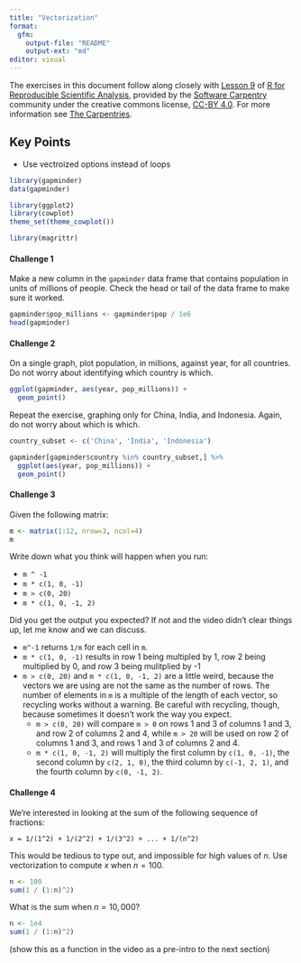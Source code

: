 ```yaml
---
title: "Vectorization"
format: 
  gfm:
    output-file: "README"
    output-ext: "md"
editor: visual
---
```


The exercises in this document follow along closely with [Lesson 9](https://swcarpentry.github.io/r-novice-gapminder/09-vectorization/index.html) of [R for Reproducible Scientific Analysis](https://swcarpentry.github.io/r-novice-gapminder/), provided by the [Software Carpentry](https://software-carpentry.org/) community under the creative commons license, [CC-BY 4.0](https://creativecommons.org/licenses/by/4.0/). For more information see [The Carpentries](https://carpentries.org/).

::: callout-tip
## Key Points

-   Use vectroized options instead of loops
:::

```r
library(gapminder)
data(gapminder)

library(ggplot2)
library(cowplot)
theme_set(theme_cowplot())

library(magrittr)
```

#### Challenge 1

Make a new column in the `gapminder` data frame that contains population in units of millions of people. Check the head or tail of the data frame to make sure it worked.

<!-- Challenge 1 answer begin -->

```r
gapminder$pop_millions <- gapminder$pop / 1e6
head(gapminder)
```

<!-- Challenge 1 answer end -->

#### Challenge 2

On a single graph, plot population, in millions, against year, for all countries. Do not worry about identifying which country is which.

<!-- Challenge 2a answer begin -->

```r
ggplot(gapminder, aes(year, pop_millions)) +
  geom_point()
```

<!-- Challenge 2a answer end -->

Repeat the exercise, graphing only for China, India, and Indonesia. Again, do not worry about which is which.

<!-- Challenge 2b answer begin -->

```r
country_subset <- c('China', 'India', 'Indonesia')

gapminder[gapminder$country %in% country_subset,] %>%
  ggplot(aes(year, pop_millions)) +
  geom_point()
```

<!-- Challenge 2b answer end -->

#### Challenge 3

Given the following matrix:

```r
m <- matrix(1:12, nrow=3, ncol=4)
m
```

Write down what you think will happen when you run:

-   `m ^ -1`
-   `m * c(1, 0, -1)`
-   `m > c(0, 20)`
-   `m * c(1, 0, -1, 2)`

Did you get the output you expected? If not and the video didn't clear things up, let me know and we can discuss.

<!-- Challenge 3 answer begin -->

-   `m^-1` returns `1/m` for each cell in `m`.
-   `m * c(1, 0, -1)` results in row 1 being multipled by 1, row 2 being multiplied by 0, and row 3 being mulitplied by -1
-   `m > c(0, 20)` and `m * c(1, 0, -1, 2)` are a little weird, because the vectors we are using are not the same as the number of rows. The number of elements in `m` is a multiple of the length of each vector, so recycling works without a warning. Be careful with recycling, though, because sometimes it doesn't work the way you expect.
    -   `m > c(0, 20)` will compare `m > 0` on rows 1 and 3 of columns 1 and 3, and row 2 of columns 2 and 4, while `m > 20` will be used on row 2 of columns 1 and 3, and rows 1 and 3 of columns 2 and 4.
    -   `m * c(1, 0, -1, 2)` will multiply the first column by `c(1, 0, -1)`, the second column by `c(2, 1, 0)`, the third column by `c(-1, 2, 1)`, and the fourth column by `c(0, -1, 2)`.

<!-- Challenge 3 answer end -->

#### Challenge 4

We're interested in looking at the sum of the following sequence of fractions:

    x = 1/(1^2) + 1/(2^2) + 1/(3^2) + ... + 1/(n^2)

This would be tedious to type out, and impossible for high values of $n$. Use vectorization to compute $x$ when $n=100$.

<!-- Challenge 4a answer begin -->

```r
n <- 100
sum(1 / (1:n)^2)
```

<!-- Challenge 4a answer end -->

What is the sum when $n=10,000$?

<!-- Challenge 4b answer begin -->

```r
n <- 1e4
sum(1 / (1:n)^2)
```

<!-- Challenge 4b answer end -->

(show this as a function in the video as a pre-intro to the next section)
